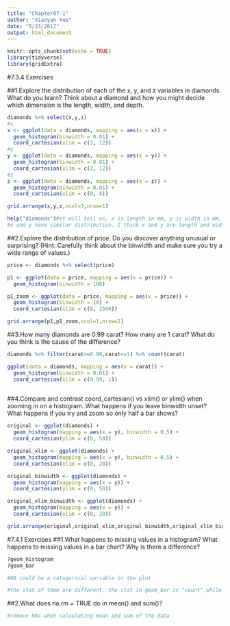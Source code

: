 ```yaml
---
title: "Chapter07-1"
author: "Xiaoyan Yue"
date: "5/23/2017"
output: html_document
---
```


```r
knitr::opts_chunk$set(echo = TRUE)
library(tidyverse)
library(gridExtra)
```

#7.3.4 Exercises

##1.Explore the distribution of each of the x, y, and z variables in diamonds. What do you learn? Think about a diamond and how you might decide which dimension is the length, width, and depth.
```r
diamonds %>% select(x,y,z)
#x
x <- ggplot(data = diamonds, mapping = aes(x = x)) +
  geom_histogram(binwidth = 0.01) +
  coord_cartesian(xlim = c(3, 12))
#y
y <- ggplot(data = diamonds, mapping = aes(x = y)) +
  geom_histogram(binwidth = 0.01) +
  coord_cartesian(xlim = c(3, 12))
#z
z <- ggplot(data = diamonds, mapping = aes(x = z)) +
  geom_histogram(binwidth = 0.01) +
  coord_cartesian(xlim = c(0, 8))

grid.arrange(x,y,z,ncol=3,nrow=1)

help("diamonds")#it will tell us, x is length in mm, y is width in mm, z is depth in mm.
#x and y have similar distribution. I think x and y are length and width respectively, but z is depth.
```

##2.Explore the distribution of price. Do you discover anything unusual or surprising? (Hint: Carefully think about the binwidth and make sure you try a wide range of values.)
```r
price <- diamonds %>% select(price)

p1 <- ggplot(data = price, mapping = aes(x = price)) +
  geom_histogram(binwidth = 100)

p1_zoom <- ggplot(data = price, mapping = aes(x = price)) +
  geom_histogram(binwidth = 10) +
  coord_cartesian(xlim = c(0, 2500))

grid.arrange(p1,p1_zoom,ncol=1,nrow=2)
```


##3.How many diamonds are 0.99 carat? How many are 1 carat? What do you think is the cause of the difference?
```r
diamonds %>% filter(carat>=0.99,carat<=1) %>% count(carat)

ggplot(data = diamonds, mapping = aes(x = carat)) +
  geom_histogram(binwidth = 0.01) +
  coord_cartesian(xlim = c(0.99, 1))
  
```


##4.Compare and contrast coord_cartesian() vs xlim() or ylim() when zooming in on a histogram. What happens if you leave binwidth unset? What happens if you try and zoom so only half a bar shows?
```r
original <- ggplot(diamonds) + 
  geom_histogram(mapping = aes(x = y), binwidth = 0.5) +
  coord_cartesian(ylim = c(0, 50))

original_xlim <- ggplot(diamonds) + 
  geom_histogram(mapping = aes(x = y), binwidth = 0.5) +
  coord_cartesian(xlim = c(0, 20))

original_binwidth <- ggplot(diamonds) + 
  geom_histogram(mapping = aes(x = y)) +
  coord_cartesian(ylim = c(0, 50))

original_xlim_binwidth <- ggplot(diamonds) + 
  geom_histogram(mapping = aes(x = y)) +
  coord_cartesian(xlim = c(0, 20))

grid.arrange(original,original_xlim,original_binwidth,original_xlim_binwidth,ncol=1,nrow=4)
```
#7.4.1 Exercises 
##1.What happens to missing values in a histogram? What happens to missing values in a bar chart? Why is there a difference?
```r
?geom_histogram
?geom_bar

#NA could be a catagorical variable in the plot

#the stat of them are different, the stat in geom_bar is "count",while that in geom_histogram is "bin"

```

##2.What does na.rm = TRUE do in mean() and sum()?
```r
#remove NAs when calculating mean and sum of the data
```

